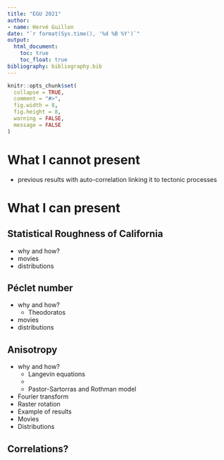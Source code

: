 ```yaml
---
title: "EGU 2021"
author:
- name: Hervé Guillon
date: "`r format(Sys.time(), '%d %B %Y')`"
output: 
  html_document:
    toc: true
    toc_float: true
bibliography: bibliography.bib
---
```


```r
knitr::opts_chunk$set(
  collapse = TRUE,
  comment = "#>",
  fig.width = 8, 
  fig.height = 8,
  warning = FALSE,
  message = FALSE
)
```

# What I cannot present

- previous results with auto-correlation linking it to tectonic processes

# What I can present

## Statistical Roughness of California

- why and how?
- movies
- distributions

## Péclet number

- why and how?
	+ Theodoratos
- movies
- distributions

## Anisotropy

- why and how?
	+ Langevin equations
	+ 
	+ Pastor-Sartorras and Rothman model
- Fourier transform
- Raster rotation
- Example of results
- Movies
- Distributions

## Correlations?